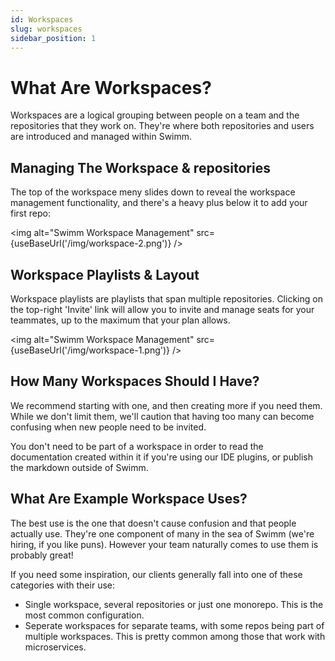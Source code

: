 ```yaml
---
id: Workspaces
slug: workspaces
sidebar_position: 1
---
```


# What Are Workspaces?

Workspaces are a logical grouping between people on a team and the repositories
that they work on. They're where both repositories and users are introduced and
managed within Swimm. 

## Managing The Workspace & repositories

The top of the workspace meny slides down to reveal the workspace management 
functionality, and there's a heavy plus below it to add your first repo:

<img alt="Swimm Workspace Management" src={useBaseUrl('/img/workspace-2.png')} />

## Workspace Playlists & Layout

Workspace <Link to="/docs/creating-content/playlists">playlists</Link> are
playlists that span multiple repositories. Clicking on the top-right 'Invite'
link will allow you to invite and manage seats for your teammates, up to 
the maximum that your plan allows.

<img alt="Swimm Workspace Management" src={useBaseUrl('/img/workspace-1.png')} />

## How Many Workspaces Should I Have?

We recommend starting with one, and then creating more if you need them. While 
we don't limit them, we'll caution that having too many can become confusing 
when new people need to be invited.

You don't need to be part of a workspace in order to read the documentation
created within it if you're using our <Link to="/docs/publishing-content/ide-plugins">
IDE plugins</Link>, or publish the markdown outside of Swimm.

## What Are Example Workspace Uses?

The best use is the one that doesn't cause confusion and that people actually
use. They're one component of many in the sea of Swimm (we're hiring, if you 
like puns). However your team naturally comes to use them is probably great!

If you need some inspiration, our clients generally fall into one of these
categories with their use:

 - Single workspace, several repositories or just one monorepo. This is the
 most common configuration.
 - Seperate workspaces for separate teams, with some repos being part of 
 multiple workspaces. This is pretty common among those that work with microservices.



